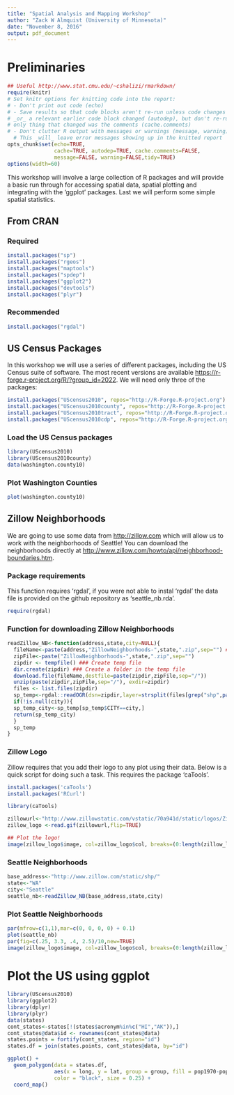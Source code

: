 ```yaml
---
title: "Spatial Analysis and Mapping Workshop"
author: "Zack W Almquist (University of Minnesota)"
date: "November 8, 2016"
output: pdf_document
---
```


# Preliminaries
```r
## Useful http://www.stat.cmu.edu/~cshalizi/rmarkdown/
require(knitr)
# Set knitr options for knitting code into the report:
# - Don't print out code (echo)
# - Save results so that code blocks aren't re-run unless code changes (cache),
# _or_ a relevant earlier code block changed (autodep), but don't re-run if the
# only thing that changed was the comments (cache.comments)
# - Don't clutter R output with messages or warnings (message, warning)
  # This _will_ leave error messages showing up in the knitted report
opts_chunk$set(echo=TRUE,
               cache=TRUE, autodep=TRUE, cache.comments=FALSE,
               message=FALSE, warning=FALSE,tidy=TRUE)
options(width=60)
```


This workshop will involve a large collection of R packages and will provide a basic run through for accessing spatial data, spatial plotting and integrating with the 'ggplot' packages. Last we will perform some simple spatial statistics.

## From CRAN

### Required

```r
install.packages("sp")
install.packages("rgeos")
install.packages("maptools")
install.packages("spdep")
install.packages("ggplot2")
install.packages("devtools")
install.packages("plyr")
```

### Recommended
```r
install.packages("rgdal")
```

## US Census Packages
In this workshop we will use a series of different packages, including the US Census suite of software. The most recent versions are available <https://r-forge.r-project.org/R/?group_id=2022>. We will need only three of the packages:

```r
install.packages("UScensus2010", repos="http://R-Forge.R-project.org")
install.packages("UScensus2010county", repos="http://R-Forge.R-project.org")
install.packages("UScensus2010tract", repos="http://R-Forge.R-project.org")
install.packages("UScensus2010cdp", repos="http://R-Forge.R-project.org")
```


### Load the US Census packages
```r
library(UScensus2010)
library(UScensus2010county)
data(washington.county10)
```

### Plot Washington Counties

```r
plot(washington.county10)
```

## Zillow Neighborhoods

We are going to use some data from <http://zillow.com> which will allow us to work with the neighborhoods of Seattle! You can download the neighborhoods directly at <http://www.zillow.com/howto/api/neighborhood-boundaries.htm>.

### Package requirements
This function requires 'rgdal', if you were not able to instal 'rgdal' the data file is provided on the github repository as 'seattle_nb.rda'.

```r
require(rgdal)
```

### Function for downloading Zillow Neighborhoods
```r
readZillow_NB<-function(address,state,city=NULL){
  fileName<-paste(address,"ZillowNeighborhoods-",state,".zip",sep="") ##full address of zip file
  zipFile<-paste("ZillowNeighborhoods-",state,".zip",sep="")
  zipdir <- tempfile() ### Create temp file
  dir.create(zipdir) ### Create a folder in the temp file
  download.file(fileName,destfile=paste(zipdir,zipFile,sep="/"))
  unzip(paste(zipdir,zipFile,sep="/"), exdir=zipdir)
  files <- list.files(zipdir)
  sp_temp<-rgdal::readOGR(dsn=zipdir,layer=strsplit(files[grep("shp",paste(files,"0",sep=""))],"\\.")[[1]][1])
  if(!is.null(city)){
  sp_temp_city<-sp_temp[sp_temp$CITY==city,]
  return(sp_temp_city)
  }
  sp_temp
}
```
    
### Zillow Logo

Zillow requires that you add their logo to any plot using their data. Below is a quick script for doing such a task. This requires the package 'caTools'.

```r
install.packages('caTools')
install.packages('RCurl')
```

```r
library(caTools)

zillowurl<-"http://www.zillowstatic.com/vstatic/70a941d/static/logos/Zillow_Logo_HoodsProvided_RightAligned.gif"
zillow_logo <-read.gif(zillowurl,flip=TRUE)

## Plot the logo!
image(zillow_logo$image, col=zillow_logo$col, breaks=(0:length(zillow_logo$col))-0.5, asp=.15,useRaster=TRUE,axes = FALSE)
```


### Seattle Neighborhoods
```r
base_address<-"http://www.zillow.com/static/shp/"
state<-"WA"
city<-"Seattle"
seattle_nb<-readZillow_NB(base_address,state,city)
```

### Plot Seattle Neighborhoods

```r
par(mfrow=c(1,1),mar=c(0, 0, 0, 0) + 0.1)
plot(seattle_nb)
par(fig=c(.25, 3.3, .4, 2.5)/10,new=TRUE)
image(zillow_logo$image, col=zillow_logo$col, breaks=(0:length(zillow_logo$col))-0.5, asp=.15,useRaster=TRUE,axes = FALSE)
```

# Plot the US using ggplot

```r
library(UScensus2010)
library(ggplot2)
library(dplyr)
library(plyr)
data(states)
cont_states<-states[!(states$acronym%in%c("HI","AK")),]
cont_states@data$id <- rownames(cont_states@data)
states.points = fortify(cont_states, region="id")
states.df = join(states.points, cont_states@data, by="id")
```

```r
ggplot() +
  geom_polygon(data = states.df, 
               aes(x = long, y = lat, group = group, fill = pop1970-pop1960), 
               color = "black", size = 0.25) + 
  coord_map()
```


